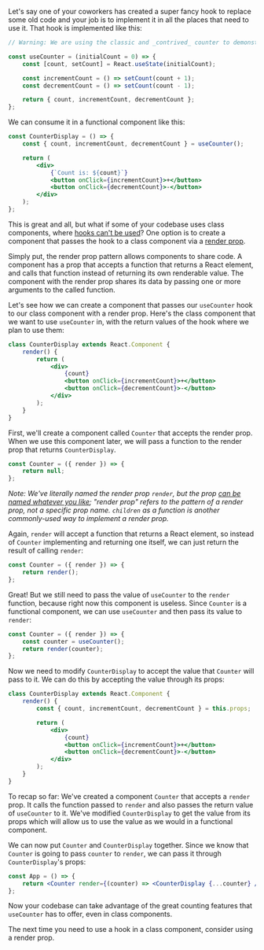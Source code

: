 
Let's say one of your coworkers has created a super fancy hook to replace some old code and your job is to implement it in all the places that need to use it. That hook is implemented like this:

```jsx
// Warning: We are using the classic and _contrived_ counter to demonstrate this pattern.

const useCounter = (initialCount = 0) => {
    const [count, setCount] = React.useState(initialCount);

    const incrementCount = () => setCount(count + 1);
    const decrementCount = () => setCount(count - 1);

    return { count, incrementCount, decrementCount };
};
```

We can consume it in a functional component like this:

```jsx
const CounterDisplay = () => {
    const { count, incrementCount, decrementCount } = useCounter();

    return (
        <div>
            {`Count is: ${count}`}
            <button onClick={incrementCount}>+</button>
            <button onClick={decrementCount}>-</button>
        </div>
    );
};
```

This is great and all, but what if some of your codebase uses class components, where [hooks can't be used](https://reactjs.org/docs/hooks-faq.html#should-i-use-hooks-classes-or-a-mix-of-both)? One option is to create a component that passes the hook to a class component via a [render prop](https://reactjs.org/docs/render-props.html).

Simply put, the render prop pattern allows components to share code. A component has a prop that accepts a function that returns a React element, and calls that function instead of returning its own renderable value. The component with the render prop shares its data by passing one or more arguments to the called function.

Let's see how we can create a component that passes our `useCounter` hook to our class component with a render prop. Here's the class component that we want to use `useCounter` in, with the return values of the hook where we plan to use them:

```jsx
class CounterDisplay extends React.Component {
    render() {
        return (
            <div>
                {count}
                <button onClick={incrementCount}>+</button>
                <button onClick={decrementCount}>-</button>
            </div>
        );
    }
}
```

First, we'll create a component called `Counter` that accepts the render prop. When we use this component later, we will pass a function to the render prop that returns `CounterDisplay`.

```jsx
const Counter = ({ render }) => {
    return null;
};
```

_Note: We've literally named the render prop `render`, but the prop [can be named whatever you like](https://reactjs.org/docs/render-props.html#using-props-other-than-render); "render prop" refers to the pattern of a render prop, not a specific prop name. `children` as a function is another commonly-used way to implement a render prop._

Again, `render` will accept a function that returns a React element, so instead of `Counter` implementing and returning one itself, we can just return the result of calling `render`:

```jsx
const Counter = ({ render }) => {
    return render();
};
```

Great! But we still need to pass the value of `useCounter` to the `render` function, because right now this component is useless. Since `Counter` is a functional component, we can use `useCounter` and then pass its value to `render`:

```jsx
const Counter = ({ render }) => {
    const counter = useCounter();
    return render(counter);
};
```

Now we need to modify `CounterDisplay` to accept the value that `Counter` will pass to it. We can do this by accepting the value through its props:

```jsx
class CounterDisplay extends React.Component {
    render() {
        const { count, incrementCount, decrementCount } = this.props;

        return (
            <div>
                {count}
                <button onClick={incrementCount}>+</button>
                <button onClick={decrementCount}>-</button>
            </div>
        );
    }
}
```

To recap so far: We've created a component `Counter` that accepts a `render` prop. It calls the function passed to `render` and also passes the return value of `useCounter` to it. We've modified `CounterDisplay` to get the value from its props which will allow us to use the value as we would in a functional component.

We can now put `Counter` and `CounterDisplay` together. Since we know that `Counter` is going to pass `counter` to `render`, we can pass it through `CounterDisplay`'s props:

```jsx
const App = () => {
    return <Counter render={(counter) => <CounterDisplay {...counter} />} />;
};
```

Now your codebase can take advantage of the great counting features that `useCounter` has to offer, even in class components.

The next time you need to use a hook in a class component, consider using a render prop.

<OpenToWork />

<ConnectSection />

